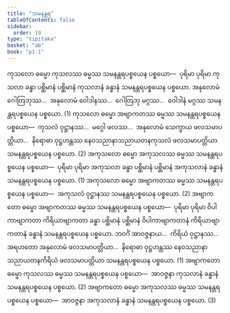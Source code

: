 ```yaml
---
title: "သမနန္တရ"
tableOfContents: false
sidebar:
  order: 19
type: "tipitaka"
basket: "ab"
book: "p1-1"
---
```



<DynamicBreadcrumb />

<Division number="282" book="p1-1" e="ch" v="36" p="84">

<Paragraph number="861" book="p1-1">
ကုသလော ဓမ္မော ကုသလဿ ဓမ္မဿ သမနန္တရပစ္စယေန ပစ္စယော—  ပုရိမာ ပုရိမာ ကုသလာ ခန္ဓာ ပစ္ဆိမာနံ ပစ္ဆိမာနံ ကုသလာနံ ခန္ဓာနံ သမနန္တရပစ္စယေန ပစ္စယော. အနုလောမံ ဂေါတြဘုဿ…  အနုလောမံ ဝေါဒါနဿ…  ဂေါတြဘု မဂ္ဂဿ…  ဝေါဒါနံ မဂ္ဂဿ သမနန္တရပစ္စယေန ပစ္စယော. (1)
</Paragraph>

<Paragraph number="862" book="p1-1">
ကုသလော ဓမ္မော အဗျာကတဿ ဓမ္မဿ သမနန္တရပစ္စယေန ပစ္စယော—  ကုသလံ ဝုဋ္ဌာနဿ…  မဂ္ဂေါ ဖလဿ…  အနုလောမံ သေက္ခာယ ဖလသမာပတ္တိယာ…  နိရောဓာ ဝုဋ္ဌဟန္တဿ နေဝသညာနာသညာယတနကုသလံ ဖလသမာပတ္တိယာ သမနန္တရပစ္စယေန ပစ္စယော. (2)
</Paragraph>

<Paragraph number="863" book="p1-1">
အကုသလော ဓမ္မော အကုသလဿ ဓမ္မဿ သမနန္တရပစ္စယေန ပစ္စယော—  ပုရိမာ ပုရိမာ အကုသလာ ခန္ဓာ ပစ္ဆိမာနံ ပစ္ဆိမာနံ အကုသလာနံ ခန္ဓာနံ သမနန္တရပစ္စယေန ပစ္စယော. (1)
</Paragraph>

<Paragraph number="864" book="p1-1">
အကုသလော ဓမ္မော အဗျာကတဿ ဓမ္မဿ သမနန္တရပစ္စယေန ပစ္စယော—  အကုသလံ ဝုဋ္ဌာနဿ သမနန္တရပစ္စယေန ပစ္စယော. (2)
</Paragraph>

<Paragraph number="865" book="p1-1">
အဗျာကတော ဓမ္မော အဗျာကတဿ ဓမ္မဿ သမနန္တရပစ္စယေန ပစ္စယော—  ပုရိမာ ပုရိမာ ဝိပါကာဗျာကတာ ကိရိယာဗျာကတာ ခန္ဓာ ပစ္ဆိမာနံ ပစ္ဆိမာနံ ဝိပါကာဗျာကတာနံ ကိရိယာဗျာကတာနံ ခန္ဓာနံ သမနန္တရပစ္စယေန ပစ္စယော. ဘဝင်္ဂံ အာဝဇ္ဇနာယ…  ကိရိယံ ဝုဋ္ဌာနဿ…  အရဟတော အနုလောမံ ဖလသမာပတ္တိယာ…  နိရောဓာ ဝုဋ္ဌဟန္တဿ နေဝသညာနာသညာယတနကိရိယံ ဖလသမာပတ္တိယာ သမနန္တရပစ္စယေန ပစ္စယော. (1)
</Paragraph>

<Paragraph number="866" book="p1-1">
အဗျာကတော ဓမ္မော ကုသလဿ ဓမ္မဿ သမနန္တရပစ္စယေန ပစ္စယော—  အာဝဇ္ဇနာ ကုသလာနံ ခန္ဓာနံ သမနန္တရပစ္စယေန ပစ္စယော. (2)
</Paragraph>

<Paragraph number="867" book="p1-1">
အဗျာကတော ဓမ္မော အကုသလဿ ဓမ္မဿ သမနန္တရပစ္စယေန ပစ္စယော—  အာဝဇ္ဇနာ အကုသလာနံ ခန္ဓာနံ သမနန္တရပစ္စယေန ပစ္စယော. (3)
</Paragraph>
</Division>